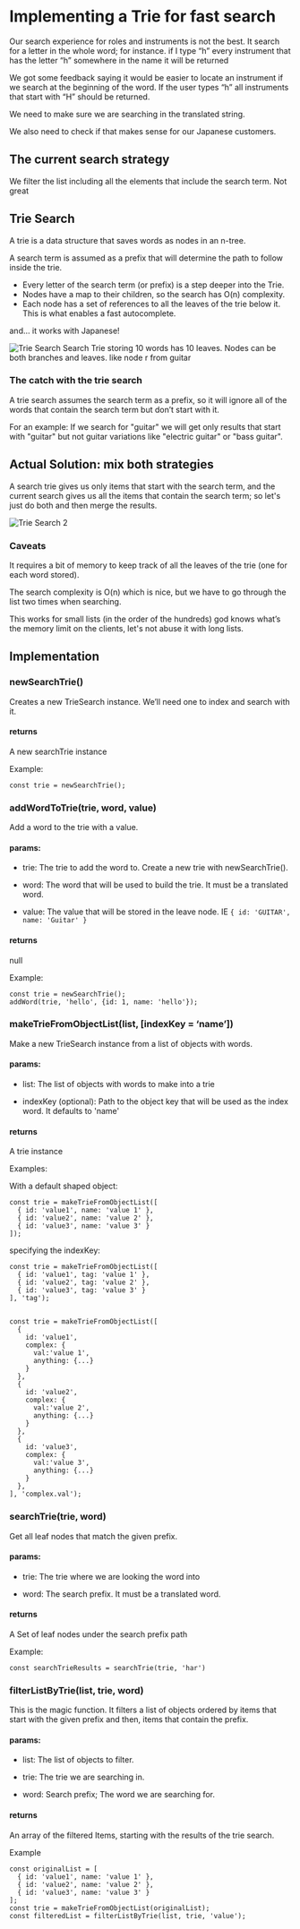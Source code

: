 # Implementing a Trie for fast search

Our search experience for roles and instruments is not the best. It search for a letter in the whole word; for instance. if I type “h” every instrument that has the letter “h” somewhere in the name it will be returned

We got some feedback saying it would be easier to locate an instrument if we search at the beginning of the word. If the user types “h” all instruments that start with “H” should be returned.

We need to make sure we are searching in the translated string.

We also need to check if that makes sense for our Japanese customers.

## The current search strategy

We filter the list including all the elements that include the search term. Not great

## Trie Search

A trie is a data structure that saves words as nodes in an n-tree. 

A search term is assumed as a prefix that will determine the path to follow inside the trie.

- Every letter of the search term (or prefix) is a step deeper into the Trie.
- Nodes have a map to their children, so the search has O(n) complexity.
- Each node has a set of references to all the leaves of the trie below it. This is what enables a fast autocomplete.

and… it works with Japanese!

<Img src="/trie-search.png" alt="Trie Search"/>
Search Trie storing 10 words has 10 leaves. Nodes can be both branches and leaves. like node r from guitar

### The catch with the trie search

A trie search assumes the search term as a prefix, so it will ignore all of the words that contain the search term but don’t start with it.

For an example: If we search for "guitar" we will get only results that start with "guitar" but not guitar variations like "electric guitar" or "bass guitar".

## Actual Solution: mix both strategies

A search trie gives us only items that start with the search term, and the current search gives us all the items that contain the search term; so let's just do both and then merge the results.

<Img src="/trie-search-complexity.png" alt="Trie Search 2"/>

### Caveats

It requires a bit of memory to keep track of all the leaves of the trie (one for each word stored).

The search complexity is O(n) which is nice, but we have to go through the list two times when searching.

This works for small lists (in the order of the hundreds) god knows what’s the memory limit on the clients, let's not abuse it with long lists.

## Implementation
### newSearchTrie()

Creates a new TrieSearch instance. We’ll need one to index and search with it.

#### returns

A new searchTrie instance

Example:

```tsx
const trie = newSearchTrie();
```


### addWordToTrie(trie, word, value)

Add a word to the trie with a value.

#### params:

- trie: The trie to add the word to. 
        Create a new trie with newSearchTrie().

- word: The word that will be used to build the trie. 
        It must be a translated word.

- value: The value that will be stored in the leave node.
        IE `{ id: 'GUITAR', name: 'Guitar' }`

#### returns
null

Example:

```tsx
const trie = newSearchTrie();
addWord(trie, 'hello', {id: 1, name: 'hello'});
```

### makeTrieFromObjectList(list, [indexKey = ‘name’])

Make a new TrieSearch instance from a list of objects with words.

#### params:

- list: The list of objects with words to make into a trie

- indexKey (optional): Path to the object key that will be used as the index word. 
It defaults to 'name'

#### returns

A trie instance

Examples:

With a default shaped object:

```tsx
const trie = makeTrieFromObjectList([
  { id: 'value1', name: 'value 1' },
  { id: 'value2', name: 'value 2' },
  { id: 'value3', name: 'value 3' }
]);
```
specifying the indexKey:

```tsx
const trie = makeTrieFromObjectList([
  { id: 'value1', tag: 'value 1' },
  { id: 'value2', tag: 'value 2' },
  { id: 'value3', tag: 'value 3' }
], 'tag');


const trie = makeTrieFromObjectList([
  { 
    id: 'value1', 
    complex: {
      val:'value 1',
      anything: {...}
    }
  },
  { 
    id: 'value2', 
    complex: {
      val:'value 2',
      anything: {...}
    }
  },
  { 
    id: 'value3', 
    complex: {
      val:'value 3',
      anything: {...}
    }
  },
], 'complex.val');
```

### searchTrie(trie, word)

Get all leaf nodes that match the given prefix.

#### params:

- trie: The trie where we are looking the word into

- word: The search prefix. It must be a translated word.

#### returns

A Set of leaf nodes under the search prefix path

Example:

```tsx
const searchTrieResults = searchTrie(trie, 'har')
```

### filterListByTrie(list, trie, word)

This is the magic function. It filters a list of objects ordered by items that start with the given prefix and then, items that contain the prefix.

#### params:

- list: The list of objects to filter.

- trie: The trie we are searching in.

- word: Search prefix; The word we are searching for.

#### returns

An array of the filtered Items, starting with the results of the trie search.

Example

```tsx
const originalList = [
  { id: 'value1', name: 'value 1' },
  { id: 'value2', name: 'value 2' },
  { id: 'value3', name: 'value 3' }
];
const trie = makeTrieFromObjectList(originalList);
const filteredList = filterListByTrie(list, trie, 'value');
```
